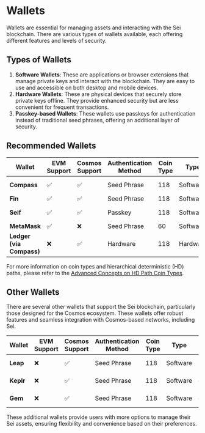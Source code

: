 # Wallets

Wallets are essential for managing assets and interacting with the Sei blockchain. There are various types of wallets available, each offering different features and levels of security.

## Types of Wallets

1. **Software Wallets**: These are applications or browser extensions that manage private keys and interact with the blockchain. They are easy to use and accessible on both desktop and mobile devices.
2. **Hardware Wallets**: These are physical devices that securely store private keys offline. They provide enhanced security but are less convenient for frequent transactions.
3. **Passkey-based Wallets**: These wallets use passkeys for authentication instead of traditional seed phrases, offering an additional layer of security.

## Recommended Wallets

| Wallet                   | EVM Support | Cosmos Support | Authentication Method | Coin Type | Type     | Mobile Support | Link                                                                                          |
|--------------------------|-------------|----------------|-----------------------|-----------|----------|----------------|-----------------------------------------------------------------------------------------------|
| **Compass**              | ✅           | ✅              | Seed Phrase           | 118       | Software | ✅              | [Compass Wallet](https://compasswallet.io)                                                    |
| **Fin**                  | ✅           | ✅              | Seed Phrase           | 118       | Software | ❌              | [Fin Wallet](https://finwallet.com)                                                           |
| **Seif**                 | ✅           | ✅              | Passkey               | 118       | Software | ❌              | [Seif Wallet](https://chromewebstore.google.com/detail/seif/albakdmmdafeafbehmcpoejenbeojejl) |
| **MetaMask**             | ✅           | ❌              | Seed Phrase           | 60        | Software | ✅              | [MetaMask](https://metamask.io/)                                                              |
| **Ledger (via Compass)** | ❌           | ✅              | Hardware              | 118       | Hardware | ❌              | [Ledger](https://compasswallet.io)                                                            |

For more information on coin types and hierarchical deterministic (HD) paths, please refer to the [Advanced Concepts on HD Path Coin Types](/dev-advanced-concepts/hd-path-coin-types).

## Other Wallets

There are several other wallets that support the Sei blockchain, particularly those designed for the Cosmos ecosystem. These wallets offer robust features and seamless integration with Cosmos-based networks, including Sei.

| Wallet    | EVM Support | Cosmos Support | Authentication Method | Coin Type | Type     | Mobile Support | Link                                     |
|-----------|-------------|----------------|-----------------------|-----------|----------|----------------|------------------------------------------|
| **Leap**  | ❌           | ✅              | Seed Phrase           | 118       | Software | ❌              | [Leap Wallet](https://leapwallet.io)     |
| **Keplr** | ❌           | ✅              | Seed Phrase           | 118       | Software | ✅              | [Keplr Wallet](https://wallet.keplr.app) |
| **Gem**   | ❌           | ✅              | Seed Phrase           | 118       | Software | ✅              | [Gem Wallet](https://gemwallet.com)      |

These additional wallets provide users with more options to manage their Sei assets, ensuring flexibility and convenience based on their preferences.
